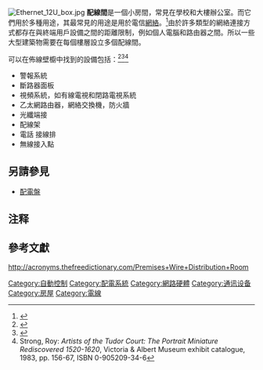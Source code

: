 [[Image:Ethernet_12U_box.jpg|thumb]]
'''配線間'''是一個小房間，常見在學校和大樓辦公室。而它們用於多種用途，其最常見的用途是用於電信[[網絡|網絡]]。<ref>{{Cite web |url=http://www.mtholyoke.edu/lits/network/infrastructure/closet.html |title=存档副本 |accessdate=2015-11-11 |archive-date=2007-12-15 |archive-url=https://web.archive.org/web/20071215003229/http://www.mtholyoke.edu/lits/network/infrastructure/closet.html |dead-url=no }}</ref>由於許多類型的網絡連接方式都存在與終端用戶設備之間的距離限制，例如個人電腦和路由器之間。所以一些大型建築物需要在每個樓層設立多個配線間。

可以在佈線壁櫥中找到的設備包括：<ref>{{cite web|url= http://www.metmuseum.org/toah/hd/rvd_p/ho_45.141.htm|title= Rubens from Metropolitan New York|access-date= 2016-03-28|archive-date= 2021-01-26|archive-url= https://web.archive.org/web/20210126042840/http://www.metmuseum.org/toah/hd/rvd_p/ho_45.141.htm|dead-url= no}}</ref><ref>{{cite web |url= https://www.espressofinishes.com/ |title= Cabinet Finishes |accessdate= March 18, 2016 |archiveurl= https://www.webcitation.org/6g61OVjAU?url=https://espressofinishes.com/ |archivedate= 2016-03-18 |deadurl= yes }}</ref><ref>Strong, Roy: ''Artists of the Tudor Court: The Portrait Miniature Rediscovered 1520-1620'', Victoria & Albert Museum exhibit catalogue, 1983, pp. 156-67, ISBN 0-905209-34-6</ref>

*警報系統
*斷路器面板
*視頻系統，如有線電視和閉路電視系統
*乙太網路由器，網絡交換機，防火牆
*光纖端接
*配線架
*電話 接線排
*無線接入點

== 另請參見 ==
* [[配電盤|配電盤]]

==注释==
{{reflist}}

== 參考文獻 ==
http://acronyms.thefreedictionary.com/Premises+Wire+Distribution+Room {{Wayback|url=http://acronyms.thefreedictionary.com/Premises+Wire+Distribution+Room |date=20160304083747 }}

{{com-stub}}
{{Engineering-stub}}
{{房屋}}

[[Category:自動控制|Category:自動控制]]
[[Category:配電系統|Category:配電系統]]
[[Category:網路硬體|Category:網路硬體]]
[[Category:通讯设备|Category:通讯设备]]
[[Category:房屋|Category:房屋]]
[[Category:電線|Category:電線]]
